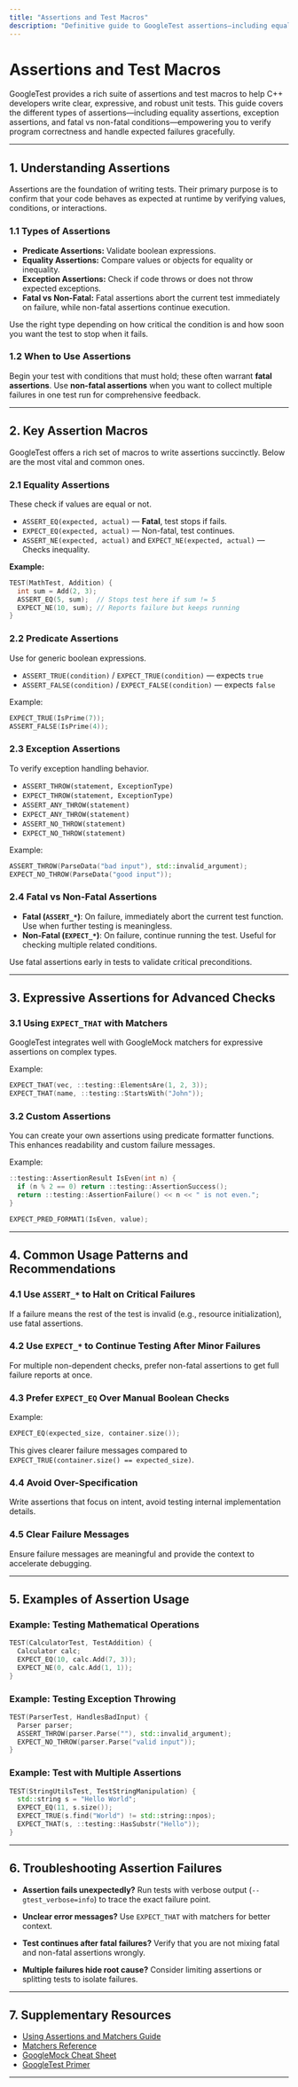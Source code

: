```yaml
---
title: "Assertions and Test Macros"
description: "Definitive guide to GoogleTest assertions—including equality, exception, and fatal/non-fatal conditions—empowering developers to write expressive, robust unit tests. Includes code snippets and expected failure behaviors."
---
```


# Assertions and Test Macros

GoogleTest provides a rich suite of assertions and test macros to help C++ developers write clear, expressive, and robust unit tests. This guide covers the different types of assertions—including equality assertions, exception assertions, and fatal vs non-fatal conditions—empowering you to verify program correctness and handle expected failures gracefully.

---

## 1. Understanding Assertions

Assertions are the foundation of writing tests. Their primary purpose is to confirm that your code behaves as expected at runtime by verifying values, conditions, or interactions.

### 1.1 Types of Assertions

- **Predicate Assertions:** Validate boolean expressions.
- **Equality Assertions:** Compare values or objects for equality or inequality.
- **Exception Assertions:** Check if code throws or does not throw expected exceptions.
- **Fatal vs Non-Fatal:** Fatal assertions abort the current test immediately on failure, while non-fatal assertions continue execution.

Use the right type depending on how critical the condition is and how soon you want the test to stop when it fails.

### 1.2 When to Use Assertions

Begin your test with conditions that must hold; these often warrant **fatal assertions**. Use **non-fatal assertions** when you want to collect multiple failures in one test run for comprehensive feedback.

---

## 2. Key Assertion Macros

GoogleTest offers a rich set of macros to write assertions succinctly. Below are the most vital and common ones.

### 2.1 Equality Assertions

These check if values are equal or not.

- `ASSERT_EQ(expected, actual)` — **Fatal**, test stops if fails.
- `EXPECT_EQ(expected, actual)` — Non-fatal, test continues.
- `ASSERT_NE(expected, actual)` and `EXPECT_NE(expected, actual)` — Checks inequality.

**Example:**
```cpp
TEST(MathTest, Addition) {
  int sum = Add(2, 3);
  ASSERT_EQ(5, sum);  // Stops test here if sum != 5
  EXPECT_NE(10, sum); // Reports failure but keeps running
}
```

### 2.2 Predicate Assertions

Use for generic boolean expressions.

- `ASSERT_TRUE(condition)` / `EXPECT_TRUE(condition)` — expects `true`
- `ASSERT_FALSE(condition)` / `EXPECT_FALSE(condition)` — expects `false`

Example:
```cpp
EXPECT_TRUE(IsPrime(7));
ASSERT_FALSE(IsPrime(4));
```

### 2.3 Exception Assertions

To verify exception handling behavior.

- `ASSERT_THROW(statement, ExceptionType)`
- `EXPECT_THROW(statement, ExceptionType)`
- `ASSERT_ANY_THROW(statement)`
- `EXPECT_ANY_THROW(statement)`
- `ASSERT_NO_THROW(statement)`
- `EXPECT_NO_THROW(statement)`

Example:
```cpp
ASSERT_THROW(ParseData("bad input"), std::invalid_argument);
EXPECT_NO_THROW(ParseData("good input"));
```

### 2.4 Fatal vs Non-Fatal Assertions

- **Fatal (`ASSERT_*`)**: On failure, immediately abort the current test function. Use when further testing is meaningless.
- **Non-Fatal (`EXPECT_*`)**: On failure, continue running the test. Useful for checking multiple related conditions.

Use fatal assertions early in tests to validate critical preconditions.

---

## 3. Expressive Assertions for Advanced Checks

### 3.1 Using `EXPECT_THAT` with Matchers

GoogleTest integrates well with GoogleMock matchers for expressive assertions on complex types.

Example:
```cpp
EXPECT_THAT(vec, ::testing::ElementsAre(1, 2, 3));
EXPECT_THAT(name, ::testing::StartsWith("John"));
```

### 3.2 Custom Assertions

You can create your own assertions using predicate formatter functions. This enhances readability and custom failure messages.

Example:
```cpp
::testing::AssertionResult IsEven(int n) {
  if (n % 2 == 0) return ::testing::AssertionSuccess();
  return ::testing::AssertionFailure() << n << " is not even.";
}

EXPECT_PRED_FORMAT1(IsEven, value);
```

---

## 4. Common Usage Patterns and Recommendations

### 4.1 Use `ASSERT_*` to Halt on Critical Failures

If a failure means the rest of the test is invalid (e.g., resource initialization), use fatal assertions.

### 4.2 Use `EXPECT_*` to Continue Testing After Minor Failures

For multiple non-dependent checks, prefer non-fatal assertions to get full failure reports at once.

### 4.3 Prefer `EXPECT_EQ` Over Manual Boolean Checks

Example:
```cpp
EXPECT_EQ(expected_size, container.size());
```

This gives clearer failure messages compared to `EXPECT_TRUE(container.size() == expected_size)`.

### 4.4 Avoid Over-Specification

Write assertions that focus on intent, avoid testing internal implementation details.

### 4.5 Clear Failure Messages

Ensure failure messages are meaningful and provide the context to accelerate debugging.

---

## 5. Examples of Assertion Usage

### Example: Testing Mathematical Operations
```cpp
TEST(CalculatorTest, TestAddition) {
  Calculator calc;
  EXPECT_EQ(10, calc.Add(7, 3));
  EXPECT_NE(0, calc.Add(1, 1));
}
```

### Example: Testing Exception Throwing
```cpp
TEST(ParserTest, HandlesBadInput) {
  Parser parser;
  ASSERT_THROW(parser.Parse(""), std::invalid_argument);
  EXPECT_NO_THROW(parser.Parse("valid input"));
}
```

### Example: Test with Multiple Assertions
```cpp
TEST(StringUtilsTest, TestStringManipulation) {
  std::string s = "Hello World";
  EXPECT_EQ(11, s.size());
  EXPECT_TRUE(s.find("World") != std::string::npos);
  EXPECT_THAT(s, ::testing::HasSubstr("Hello"));
}
```

---

## 6. Troubleshooting Assertion Failures

- **Assertion fails unexpectedly?** Run tests with verbose output (`--gtest_verbose=info`) to trace the exact failure point.

- **Unclear error messages?** Use `EXPECT_THAT` with matchers for better context.

- **Test continues after fatal failures?** Verify that you are not mixing fatal and non-fatal assertions wrongly.

- **Multiple failures hide root cause?** Consider limiting assertions or splitting tests to isolate failures.

---

## 7. Supplementary Resources

- [Using Assertions and Matchers Guide](https://github.com/google/googletest/blob/main/guides/core-testing-workflows/using-assertions-and-matchers.mdx)
- [Matchers Reference](https://github.com/google/googletest/blob/main/docs/reference/matchers.md)
- [GoogleMock Cheat Sheet](https://github.com/google/googletest/blob/main/docs/gmock_cheat_sheet.md)
- [GoogleTest Primer](https://github.com/google/googletest/blob/main/docs/primer.md)

---